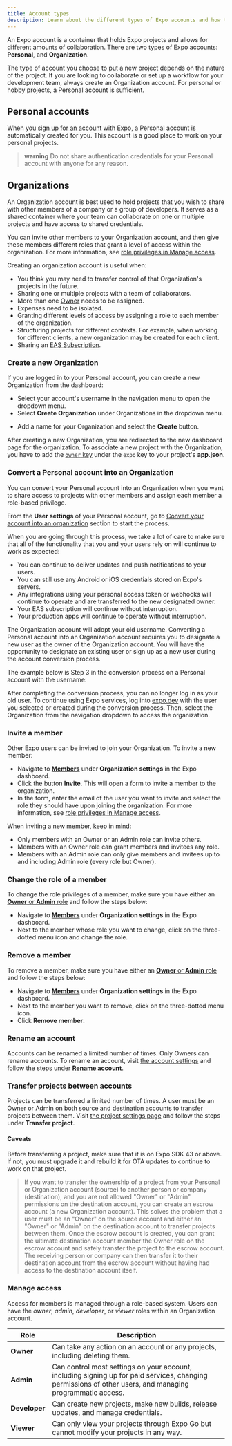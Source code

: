 ```yaml
---
title: Account types
description: Learn about the different types of Expo accounts and how to use them.
---
```



An Expo account is a container that holds Expo projects and allows for different amounts of collaboration. There are two types of Expo accounts: **Personal**, and **Organization**.

The type of account you choose to put a new project depends on the nature of the project. If you are looking to collaborate or set up a workflow for your development team, always create an Organization account. For personal or hobby projects, a Personal account is sufficient.

## Personal accounts

When you [sign up for an account](https://expo.dev/signup) with Expo, a Personal account is automatically created for you. This account is a good place to work on your personal projects.

> **warning** Do not share authentication credentials for your Personal account with anyone for any reason.

## Organizations

An Organization account is best used to hold projects that you wish to share with other members of a company or a group of developers. It serves as a shared container where your team can collaborate on one or multiple projects and have access to shared credentials.

You can invite other members to your Organization account, and then give these members different roles that grant a level of access within the organization. For more information, see [role privileges in Manage access](#manage-access).

Creating an organization account is useful when:

- You think you may need to transfer control of that Organization's projects in the future.
- Sharing one or multiple projects with a team of collaborators.
- More than one [Owner](/accounts/working-together/#managing-access) needs to be assigned.
- Expenses need to be isolated.
- Granting different levels of access by assigning a role to each member of the organization.
- Structuring projects for different contexts. For example, when working for different clients, a new organization may be created for each client.
- Sharing an [EAS Subscription](/eas/).

### Create a new Organization

If you are logged in to your Personal account, you can create a new Organization from the dashboard:

- Select your account's username in the navigation menu to open the dropdown menu.
- Select **Create Organization** under Organizations in the dropdown menu.

<ContentSpotlight
  alt="Open the dropdown menu on the dashboard to create a new organization."
  src="/static/images/accounts/create-an-organization.png"
  className="max-w-[200px]"
/>

- Add a name for your Organization and select the **Create** button.

<ContentSpotlight
  alt="Enter the name of your new organization."
  src="/static/images/accounts/enter-name-org.png"
  className="max-w-[720px]"
/>

After creating a new Organization, you are redirected to the new dashboard page for the organization. To associate a new project with the Organization, you have to add the [`owner` key](/versions/latest/config/app/#owner) under the `expo` key to your project's **app.json**.

### Convert a Personal account into an Organization

You can convert your Personal account into an Organization when you want to share access to projects with other members and assign each member a role-based privilege.

From the **User settings** of your Personal account, go to [Convert your account into an organization](https://expo.dev/settings#convert-account) section to start the process.

When you are going through this process, we take a lot of care to make sure that all of the functionality that you and your users rely on will continue to work as expected:

- You can continue to deliver updates and push notifications to your users.
- You can still use any Android or iOS credentials stored on Expo's servers.
- Any integrations using your personal access token or webhooks will continue to operate and are transferred to the new designated owner.
- Your EAS subscription will continue without interruption.
- Your production apps will continue to operate without interruption.

The Organization account will adopt your old username. Converting a Personal account into an Organization account requires you to designate a new user as the owner of the Organization account. You will have the opportunity to designate an existing user or sign up as a new user during the account conversion process.

The example below is Step 3 in the conversion process on a Personal account with the username:

<ContentSpotlight
  alt="Example demonstrating the Step 3 of the conversion process."
  src="/static/images/accounts/converting-personal-account.png"
  className="max-w-[480px]"
/>

After completing the conversion process, you can no longer log in as your old user. To continue using Expo services, log into [expo.dev](https://expo.dev/) with the user you selected or created during the conversion process. Then, select the Organization from the navigation dropdown to access the organization.

### Invite a member

Other Expo users can be invited to join your Organization. To invite a new member:

- Navigate to [**Members**](https://expo.dev/settings/members) under **Organization settings** in the Expo dashboard.
- Click the button **Invite**. This will open a form to invite a member to the organization.
- In the form, enter the email of the user you want to invite and select the role they should have upon joining the organization. For more information, see [role privileges in Manage access](#manage-access).

<ContentSpotlight
  alt="Example demonstrating multiple members in an organization."
  src="/static/images/accounts/members.png"
/>

When inviting a new member, keep in mind:

- Only members with an Owner or an Admin role can invite others.
- Members with an Owner role can grant members and invitees any role.
- Members with an Admin role can only give members and invitees up to and including Admin role (every role but Owner).

### Change the role of a member

To change the role privileges of a member, make sure you have either an [**Owner** or **Admin** role](/accounts/working-together/#manage-access) and follow the steps below:

- Navigate to [**Members**](https://expo.dev/settings/members) under **Organization settings** in the Expo dashboard.
- Next to the member whose role you want to change, click on the three-dotted menu icon and change the role.

### Remove a member

To remove a member, make sure you have either an [**Owner** or **Admin** role](/accounts/working-together/#manage-access) and follow the steps below:

- Navigate to [**Members**](https://expo.dev/settings/members) under **Organization settings** in the Expo dashboard.
- Next to the member you want to remove, click on the three-dotted menu icon.
- Click **Remove member**.

### Rename an account

Accounts can be renamed a limited number of times. Only Owners can rename accounts. To rename an account, visit [the account settings](https://expo.dev/accounts/[account]/settings) and follow the steps under [**Rename account**](https://expo.dev/accounts/[account]/settings#rename-account).

<ContentSpotlight
  alt="Rename Account settings panel."
  src="/static/images/accounts/rename-account.png"
  className="max-w-[720px]"
/>

### Transfer projects between accounts

Projects can be transferred a limited number of times. A user must be an Owner or Admin on both source and destination accounts to transfer projects between them. Visit [the project settings page](https://expo.dev/accounts/[account]/projects/[project]/settings) and follow the steps under **Transfer project**.

<ContentSpotlight
  alt="Transfer Projects settings panel."
  src="/static/images/accounts/transfer-project.png"
  className="max-w-[720px]"
/>

#### Caveats

Before transferring a project, make sure that it is on Expo SDK 43 or above. If not, you must upgrade it and rebuild it for OTA updates to continue to work on that project.

> If you want to transfer the ownership of a project from your Personal or Organization account (source) to another person or company (destination), and you are not allowed "Owner" or "Admin" permissions on the destination account, you can create an escrow account (a new Organization account). This solves the problem that a user must be an "Owner" on the source account and either an "Owner" or "Admin" on the destination account to transfer projects between them. Once the escrow account is created, you can grant the ultimate destination account member the Owner role on the escrow account and safely transfer the project to the escrow account. The receiving person or company can then transfer it to their destination account from the escrow account without having had access to the destination account itself.

### Manage access

Access for members is managed through a role-based system. Users can have the _owner_, _admin_, _developer_, or _viewer_ roles within an Organization account.

| Role          | Description                                                                                                                                               |
| ------------- | --------------------------------------------------------------------------------------------------------------------------------------------------------- |
| **Owner**     | Can take any action on an account or any projects, including deleting them.                                                                               |
| **Admin**     | Can control most settings on your account, including signing up for paid services, changing permissions of other users, and managing programmatic access. |
| **Developer** | Can create new projects, make new builds, release updates, and manage credentials.                                                                        |
| **Viewer**    | Can only view your projects through Expo Go but cannot modify your projects in any way.                                                                   |
